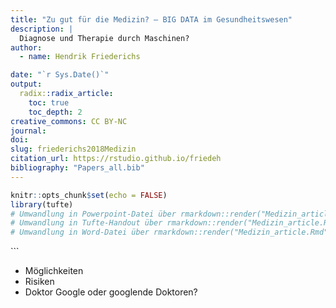 ```yaml
---
title: "Zu gut für die Medizin? – BIG DATA im Gesundheitswesen"
description: |
  Diagnose und Therapie durch Maschinen?
author:
  - name: Hendrik Friederichs

date: "`r Sys.Date()`"
output: 
  radix::radix_article:
    toc: true
    toc_depth: 2
creative_commons: CC BY-NC
journal:
doi:
slug: friederichs2018Medizin
citation_url: https://rstudio.github.io/friedeh
bibliography: "Papers_all.bib"
---
```


```r
knitr::opts_chunk$set(echo = FALSE)
library(tufte)
# Umwandlung in Powerpoint-Datei über rmarkdown::render("Medizin_article.Rmd", output_format = "powerpoint_presentation", output_options = list(reference_doc = "my-styles.pptx"))
# Umwandlung in Tufte-Handout über rmarkdown::render("Medizin_article.Rmd", output_format = "tufte_handout")
# Umwandlung in Word-Datei über rmarkdown::render("Medizin_article.Rmd", output_format = "word_document")
```
```

* Möglichkeiten
* Risiken
* Doktor Google oder googlende Doktoren?





